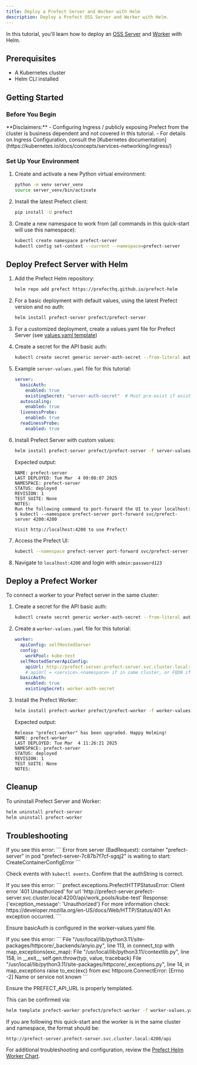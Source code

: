 ```yaml
---
title: Deploy a Prefect Server and Worker with Helm
description: Deploy a Prefect OSS Server and Worker with Helm.
---
```


In this tutorial, you'll learn how to deploy an [OSS Server](https://github.com/PrefectHQ/prefect-helm/tree/main/charts/prefect-server) and [Worker](https://github.com/PrefectHQ/prefect-helm/tree/main/charts/prefect-worker) with Helm.

## Prerequisites

- A Kubernetes cluster
- Helm CLI installed

## Getting Started

### Before You Begin

<Note>
**Disclaimers:**
- Configuring Ingress / publicly exposing Prefect from the cluster is business dependent and not covered in this tutorial.
- For details on Ingress Configuration, consult the [Kubernetes documentation](https://kubernetes.io/docs/concepts/services-networking/ingress/)
</Note>

### Set Up Your Environment

1. Create and activate a new Python virtual environment:
   ```bash
   python -m venv server_venv
   source server_venv/bin/activate
   ```

2. Install the latest Prefect client:
   ```bash
   pip install -U prefect
   ```

3. Create a new namespace to work from (all commands in this quick-start will use this namespace):
   ```bash
   kubectl create namespace prefect-server
   kubectl config set-context --current --namespace=prefect-server
   ```

## Deploy Prefect Server with Helm

1. Add the Prefect Helm repository:
   ```bash
   helm repo add prefect https://prefecthq.github.io/prefect-helm
   ```

2. For a basic deployment with default values, using the latest Prefect version and no auth:
   ```bash
   helm install prefect-server prefect/prefect-server
   ```

3. For a customized deployment, create a values.yaml file for Prefect Server (see [values.yaml template](https://github.com/PrefectHQ/prefect-helm/blob/main/charts/prefect-server/values.yaml))

4. Create a secret for the API basic auth:
   ```bash
   kubectl create secret generic server-auth-secret --from-literal auth-string='admin:password123'
   ```

5. Example `server-values.yaml` file for this tutorial:
   ```yaml
   server:
     basicAuth:
       enabled: true
       existingSecret: "server-auth-secret"  # Must pre-exist if existingSecret is used; use authString otherwise
     autoscaling:
       enabled: true
     livenessProbe:
       enabled: true
     readinessProbe:
       enabled: true
   ```

6. Install Prefect Server with custom values:
   ```bash
   helm install prefect-server prefect/prefect-server -f server-values.yaml
   ```

   Expected output:
   ```
   NAME: prefect-server
   LAST DEPLOYED: Tue Mar  4 09:08:07 2025
   NAMESPACE: prefect-server
   STATUS: deployed
   REVISION: 1
   TEST SUITE: None
   NOTES:
   Run the following command to port-forward the UI to your localhost:
   $ kubectl --namespace prefect-server port-forward svc/prefect-server 4200:4200

   Visit http://localhost:4200 to use Prefect!
   ```

7. Access the Prefect UI:
   ```bash
   kubectl --namespace prefect-server port-forward svc/prefect-server 4200:4200
   ```

8. Navigate to `localhost:4200` and login with `admin:password123`

## Deploy a Prefect Worker

To connect a worker to your Prefect server in the same cluster:

1. Create a secret for the API basic auth:
   ```bash
   kubectl create secret generic worker-auth-secret --from-literal auth-string='admin:password123'
   ```

2. Create a `worker-values.yaml` file for this tutorial:
   ```yaml
   worker:
     apiConfig: selfHostedServer
     config:
       workPool: kube-test
     selfHostedServerApiConfig:
       apiUrl: http://prefect-server.prefect-server.svc.cluster.local:4200/api
       # apiUrl = <service>.<namespace> if in same cluster, or FQDN if external
     basicAuth:
       enabled: true
       existingSecret: worker-auth-secret
   ```

3. Install the Prefect Worker:
   ```bash
   helm install prefect-worker prefect/prefect-worker -f worker-values.yaml
   ```

   Expected output:
   ```
   Release "prefect-worker" has been upgraded. Happy Helming!
   NAME: prefect-worker
   LAST DEPLOYED: Tue Mar  4 11:26:21 2025
   NAMESPACE: prefect-server
   STATUS: deployed
   REVISION: 1
   TEST SUITE: None
   NOTES:
   ```

## Cleanup

To uninstall Prefect Server and Worker:

```bash
helm uninstall prefect-server
helm uninstall prefect-worker
```

## Troubleshooting

<Expandable title="Container creation error">
If you see this error:
```
Error from server (BadRequest): container "prefect-server" in pod "prefect-server-7c87b7f7cf-sgqj2" is waiting to start: CreateContainerConfigError
```

Check events with `kubectl events`. Confirm that the authString is correct.
</Expandable>

<Expandable title="Authentication error">
If you see this error:
```
prefect.exceptions.PrefectHTTPStatusError: Client error '401 Unauthorized' for url 'http://prefect-server.prefect-server.svc.cluster.local:4200/api/work_pools/kube-test'
Response: {'exception_message': 'Unauthorized'}
For more information check: https://developer.mozilla.org/en-US/docs/Web/HTTP/Status/401
An exception occurred.
```

Ensure basicAuth is configured in the worker-values.yaml file.
</Expandable>

<Expandable title="Connection error">
If you see this error:
```
File "/usr/local/lib/python3.11/site-packages/httpcore/_backends/anyio.py", line 113, in connect_tcp
  with map_exceptions(exc_map):
File "/usr/local/lib/python3.11/contextlib.py", line 158, in __exit__
  self.gen.throw(typ, value, traceback)
File "/usr/local/lib/python3.11/site-packages/httpcore/_exceptions.py", line 14, in map_exceptions
  raise to_exc(exc) from exc
httpcore.ConnectError: [Errno -2] Name or service not known
```

Ensure the PREFECT_API_URL is properly templated.

This can be confirmed via:
```bash
helm template prefect-worker prefect/prefect-worker -f worker-values.yaml
```

If you are following this quick-start and the worker is in the same cluster and namespace, the format should be:
```
http://prefect-server.prefect-server.svc.cluster.local:4200/api
```

For additional troubleshooting and configuration, review the [Prefect Helm Worker Chart](https://github.com/PrefectHQ/prefect-helm/tree/main/charts/prefect-worker).
</Expandable>

